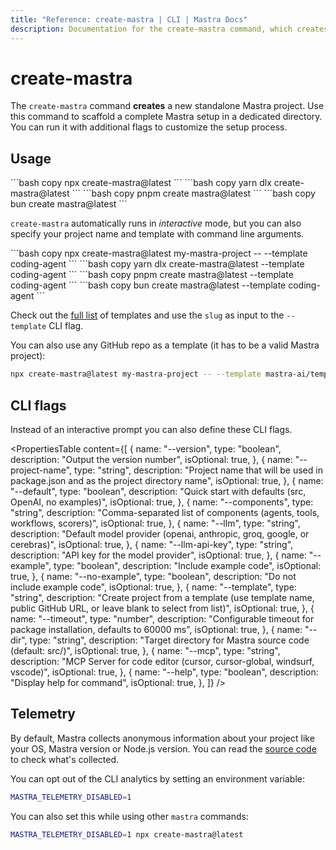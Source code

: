 ```yaml
---
title: "Reference: create-mastra | CLI | Mastra Docs"
description: Documentation for the create-mastra command, which creates a new Mastra project with interactive setup options.
---
```



# create-mastra

The `create-mastra` command **creates** a new standalone Mastra project. Use this command to scaffold a complete Mastra setup in a dedicated directory. You can run it with additional flags to customize the setup process.

## Usage

<Tabs>
  <TabItem value="npm" label="npm">
    ```bash copy
    npx create-mastra@latest
    ```
  </TabItem>
  <TabItem value="yarn" label="yarn">
    ```bash copy
    yarn dlx create-mastra@latest
    ```
  </TabItem>
  <TabItem value="pnpm" label="pnpm">
    ```bash copy
    pnpm create mastra@latest
    ```
  </TabItem>
  <TabItem value="bun" label="bun">
    ```bash copy
    bun create mastra@latest
    ```
  </TabItem>
</Tabs>

`create-mastra` automatically runs in _interactive_ mode, but you can also specify your project name and template with command line arguments.

<Tabs>
  <TabItem value="npm" label="npm">
    ```bash copy
    npx create-mastra@latest my-mastra-project -- --template coding-agent
    ```
  </TabItem>
  <TabItem value="yarn" label="yarn">
    ```bash copy
    yarn dlx create-mastra@latest --template coding-agent
    ```
  </TabItem>
  <TabItem value="pnpm" label="pnpm">
    ```bash copy
    pnpm create mastra@latest --template coding-agent
    ```
  </TabItem>
  <TabItem value="bun" label="bun">
    ```bash copy
    bun create mastra@latest --template coding-agent
    ```
  </TabItem>
</Tabs>

Check out the [full list](https://mastra.ai/api/templates.json) of templates and use the `slug` as input to the `--template` CLI flag.

You can also use any GitHub repo as a template (it has to be a valid Mastra project):

```bash
npx create-mastra@latest my-mastra-project -- --template mastra-ai/template-coding-agent
```

## CLI flags

Instead of an interactive prompt you can also define these CLI flags.

<PropertiesTable
  content={[
    {
      name: "--version",
      type: "boolean",
      description: "Output the version number",
      isOptional: true,
    },
    {
      name: "--project-name",
      type: "string",
      description:
        "Project name that will be used in package.json and as the project directory name",
      isOptional: true,
    },
    {
      name: "--default",
      type: "boolean",
      description: "Quick start with defaults (src, OpenAI, no examples)",
      isOptional: true,
    },
    {
      name: "--components",
      type: "string",
      description:
        "Comma-separated list of components (agents, tools, workflows, scorers)",
      isOptional: true,
    },
    {
      name: "--llm",
      type: "string",
      description:
        "Default model provider (openai, anthropic, groq, google, or cerebras)",
      isOptional: true,
    },
    {
      name: "--llm-api-key",
      type: "string",
      description: "API key for the model provider",
      isOptional: true,
    },
    {
      name: "--example",
      type: "boolean",
      description: "Include example code",
      isOptional: true,
    },
    {
      name: "--no-example",
      type: "boolean",
      description: "Do not include example code",
      isOptional: true,
    },
    {
      name: "--template",
      type: "string",
      description:
        "Create project from a template (use template name, public GitHub URL, or leave blank to select from list)",
      isOptional: true,
    },
    {
      name: "--timeout",
      type: "number",
      description:
        "Configurable timeout for package installation, defaults to 60000 ms",
      isOptional: true,
    },
    {
      name: "--dir",
      type: "string",
      description: "Target directory for Mastra source code (default: src/)",
      isOptional: true,
    },
    {
      name: "--mcp",
      type: "string",
      description:
        "MCP Server for code editor (cursor, cursor-global, windsurf, vscode)",
      isOptional: true,
    },
    {
      name: "--help",
      type: "boolean",
      description: "Display help for command",
      isOptional: true,
    },
  ]}
/>

## Telemetry

By default, Mastra collects anonymous information about your project like your OS, Mastra version or Node.js version. You can read the [source code](https://github.com/mastra-ai/mastra/blob/main/packages/cli/src/analytics/index.ts) to check what's collected.

You can opt out of the CLI analytics by setting an environment variable:

```bash copy
MASTRA_TELEMETRY_DISABLED=1
```

You can also set this while using other `mastra` commands:

```bash copy
MASTRA_TELEMETRY_DISABLED=1 npx create-mastra@latest
```
